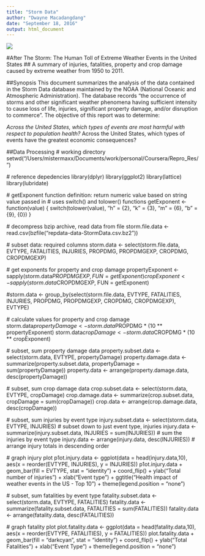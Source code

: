 ```yaml
---
title: "Storm Data"
author: "Dwayne Macadangdang"
date: "September 18, 2016"
output: html_document
---
```

![](katrina.jpg)

#After The Storm: The Human Toll of Extreme Weather Events in the United States
## A summary of injuries, fatalities, property and crop damage caused by extreme weather from 1950 to 2011.

##Synopsis
This document summarizes the analysis of the data contained in the Storm Data database maintained by the NOAA (National Oceanic and Atmospheric Administration). The database records "the occurrence of storms and other significant weather phenomena having sufficient intensity to cause loss of life, injuries, significant property damage, and/or disruption to commerce". The objective of this report was to determine:

*Across the United States, which types of events are most harmful with respect to population health?
*Across the United States, which types of events have the greatest economic consequences?

##Data Processing
  # working directory
  setwd("/Users/mistermaxx/Documents/work/personal/Coursera/Repro_Res/")
  
  # reference depedencies
  library(dplyr)
  library(ggplot2)
  library(lattice)
  library(lubridate)
  
  # getExponent function definition: return numeric value based on string value passed in
  # uses switch() and tolower() functions
  getExponent <- function(value)
  {
    switch(tolower(value), "h" = {2}, "k" = {3}, "m" = {6}, "b" = {9}, {0})
  }
  
  # decompress bzip archive, read data from file
  storm.file.data <- read.csv(bzfile("repdata-data-StormData.csv.bz2"))
  
  # subset data: required columns
  storm.data <- select(storm.file.data, EVTYPE, FATALITIES, INJURIES, PROPDMG, PROPDMGEXP, CROPDMG, CROPDMGEXP)
  
  # get exponents for property and crop damage
  propertyExponent <- sapply(storm.data$PROPDMGEXP, FUN = getExponent)
  cropExponent <- sapply(storm.data$CROPDMGEXP, FUN = getExponent)
  
  #storm.data <- group_by(select(storm.file.data, EVTYPE, FATALITIES, INJURIES, PROPDMG, PROPDMGEXP, CROPDMG, CROPDMGEXP), EVTYPE)
  
  # calculate values for property and crop damage
  storm.data$propertyDamage <- storm.data$PROPDMG * (10 ** propertyExponent)
  storm.data$cropDamage <- storm.data$CROPDMG * (10 ** cropExponent)
  
  # subset, sum property damage data
  property.subset.data <- select(storm.data, EVTYPE, propertyDamage)
  property.damage.data <- summarize(property.subset.data, propertyDamage = sum(propertyDamage))
  property.data <- arrange(property.damage.data, desc(propertyDamage))
  
  # subset, sum crop damage data
  crop.subset.data <- select(storm.data, EVTYPE, cropDamage)
  crop.damage.data <- summarize(crop.subset.data, cropDamage = sum(cropDamage))
  crop.data <- arrange(crop.damage.data, desc(cropDamage))
  
  # subset, sum injuries by event type
  injury.subset.data <- select(storm.data, EVTYPE, INJURIES) # subset down to just event type, injuries
  injury.data <- summarize(injury.subset.data, INJURIES = sum(INJURIES)) # sum the injuries by event type
  injury.data <- arrange(injury.data, desc(INJURIES)) # arrange injury totals in descending order
  
  # graph injury plot
  p1ot.injury.data <- ggplot(data = head(injury.data,10), aes(x = reorder(EVTYPE, INJURIES), y = INJURIES))
  p1ot.injury.data + geom_bar(fill = EVTYPE, stat = "identity") + coord_flip() + ylab("Total number of injuries") + xlab("Event type") + ggtitle("Health impact of weather events in the US - Top 10") + theme(legend.position = "none")
  
  # subset, sum fatalities by event type
  fatality.subset.data <- select(storm.data, EVTYPE, FATALITIES)
  fatality.data <- summarize(fatality.subset.data, FATALITIES = sum(FATALITIES))
  fatality.data <- arrange(fatality.data, desc(FATALITIES))
  
  # graph fatality plot
  plot.fatality.data <- ggplot(data = head(fatality.data,10), aes(x = reorder(EVTYPE, FATALITIES), y = FATALITIES))
  plot.fatality.data + geom_bar(fill = "darkcyan", stat = "identity") + coord_flip() + ylab("Total Fatalities") + xlab("Event Type") + theme(legend.position = "none")
  

